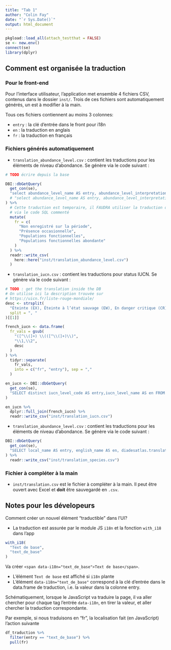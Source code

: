 ```yaml
---
title: "Tab 1"
author: "Colin Fay"
date: "`r Sys.Date()`"
output: html_document
---
```


```r
pkgload::load_all(attach_testthat = FALSE)
se <- new.env()
connect(se)
library(dplyr)
```

## Comment est organisée la traduction

### Pour le front-end 

Pour l'interface utilisateur, l'application met ensemble 4 fichiers CSV, contenus dans le dossier `inst/`. 
Trois de ces fichiers sont automatiquement générés, un est à modifier à la main. 

Tous ces fichiers contiennent au moins 3 colonnes: 

+ `entry` : la clé d'entrée dans le front pour i18n
+ `en` : la traduction en anglais
+ `fr` : la traduction en français

### Fichiers générés automatiquement 

+ `translation_abundance_level.csv` : contient les traductions pour les éléments de niveau d'abondance. 
Se génère via le code suivant : 

```r
# TODO écrire depuis la base

DBI::dbGetQuery(
  get_con(se),
  "select abundance_level_name AS entry, abundance_level_interpretation_short AS en from abundance_level"
  # "select abundance_level_name AS entry, abundance_level_interpretation_short AS en, diadesatlas.translate(abundance_level_interpretation_short, 'fr') AS fr from abundance_level"
) %>%
  # Cette traduction est temporaire, il FAUDRA utiliser la traduction depuis la base de données,
  # via le code SQL commenté
  mutate(
    fr = c(
      "Non enregistré sur la période",
      "Présence occasionnelle",
      "Populations fonctionnelles",
      "Populations fonctionnelles abondante"
    )
  ) %>%
  readr::write_csv(
    here::here("inst/translation_abundance_level.csv")
  )
```

+ `translation_iucn.csv` : contient les traductions pour status IUCN. 
Se génère via le code suivant : 

```r
# TODO : get the translation inside the DB
# On utilise ici la description trouvée sur
# https://uicn.fr/liste-rouge-mondiale/
desc <- strsplit(
  "Éteinte (EX), Éteinte à l’état sauvage (EW), En danger critique (CR), En danger (EN), Vulnérable (VU), Quasi menacée (NT), Préoccupation mineure (LC), Données insuffisantes (DD), Non évaluée (NE)",
  split = ", "
)[[1]]

french_iucn <- data.frame(
  fr_vals = gsub(
    "([^\\(]+) \\(([^\\(]+)\\)",
    "\\1,\\2",
    desc
  )
) %>%
  tidyr::separate(
    fr_vals,
    into = c("fr", "entry"), sep = ","
  )

en_iucn <- DBI::dbGetQuery(
  get_con(se),
  "SELECT distinct iucn_level_code AS entry,iucn_level_name AS en FROM v_iucn"
)

en_iucn %>%
  dplyr::full_join(french_iucn) %>%
  readr::write_csv("inst/translation_iucn.csv")
```

+ `translation_abundance_level.csv` : contient les traductions pour les éléments de niveau d'abondance. 
Se génère via le code suivant : 

```r
DBI::dbGetQuery(
  get_con(se),
  "SELECT local_name AS entry, english_name AS en, diadesatlas.translate(english_name, 'fr') AS fr from diadesatlas.species WHERE active=TRUE"
) %>%
  readr::write_csv("inst/translation_species.csv")
```

### Fichier à compléter à la main 

+ `inst/translation.csv` est le fichier à compléter à la main. 
Il peut être ouvert avec Excel et __doit__ être sauvegardé en `.csv`.

## Notes pour les dévelopeurs 

Comment créer un nouvel élément "traductible" dans l'UI?

+ La traduction est assurée par le module JS `i18n` et la fonction `with_i18` dans l'app

```r
with_i18(
  "Text de base",
  "text_de_base"
)
```

Va créer `<span data-i18n="text_de_base">Text de base</span>`. 

+ L'élément `Text de base` est affiché si `i18n` plante
+ L'élément `data-i18n="text_de_base"` correspond à la clé d'entrée dans le data.frame de traduction, i.e. la valeur dans la colonne entry. 

Schématiquement, lorsque le JavaScript va traduire la page, il va aller chercher pour chaque tag l'entrée `data-i18n`, en tirer la valeur, et aller chercher la traduction correspondante. 

Par exemple, si nous traduisons en "fr", la localisation fait (en JavaScript) l'action suivante 

```r
df_traduction %>%
  filter(entry == "text_de_base") %>%
  pull(fr)
```

